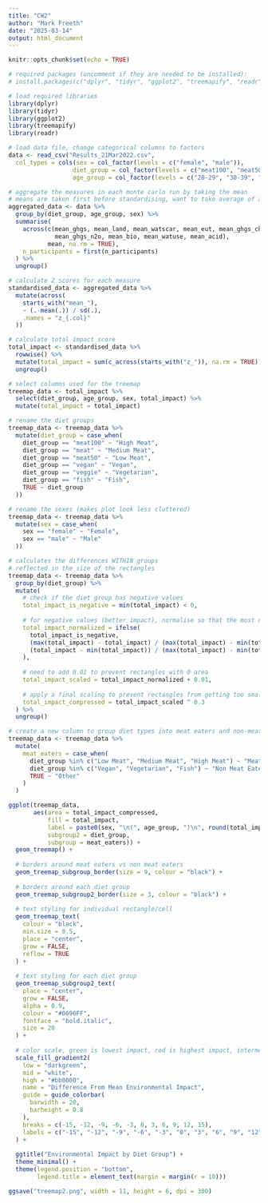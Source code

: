 ```yaml
---
title: "CW2"
author: "Mark Freeth"
date: "2025-03-14"
output: html_document
---
```


```r
knitr::opts_chunk$set(echo = TRUE)
```

```r
# required packages (uncomment if they are needed to be installed):
# install.packages(c("dplyr", "tidyr", "ggplot2", "treemapify", "readr"))

# load required libraries
library(dplyr)
library(tidyr)
library(ggplot2)
library(treemapify)
library(readr)
```

```r
# load data file, change categorical columns to factors
data <- read_csv("Results_21Mar2022.csv", 
  col_types = cols(sex = col_factor(levels = c("female", "male")), 
                  diet_group = col_factor(levels = c("meat100", "meat50", "meat", "vegan", "veggie", "fish")), 
                  age_group = col_factor(levels = c("20-29", "30-39", "40-49", "50-59", "60-69", "70-79"))))
```

```r
# aggregate the measures in each monte carlo run by taking the mean
# means are taken first before standardising, want to take average of all monte carlo runs, don't care about variability between monte carlo runs
aggregated_data <- data %>%
  group_by(diet_group, age_group, sex) %>%
  summarise(
    across(c(mean_ghgs, mean_land, mean_watscar, mean_eut, mean_ghgs_ch4, 
             mean_ghgs_n2o, mean_bio, mean_watuse, mean_acid), 
           mean, na.rm = TRUE),
    n_participants = first(n_participants)
  ) %>%
  ungroup()
```

```r
# calculate Z scores for each measure
standardised_data <- aggregated_data %>%
  mutate(across(
    starts_with("mean_"), 
    ~ (.-mean(.)) / sd(.), 
    .names = "z_{.col}"
  ))
```


```r
# calculate total impact score
total_impact <- standardised_data %>%
  rowwise() %>%
  mutate(total_impact = sum(c_across(starts_with("z_")), na.rm = TRUE)) %>%
  ungroup()
```

```r
# select columns used for the treemap
treemap_data <- total_impact %>%
  select(diet_group, age_group, sex, total_impact) %>%
  mutate(total_impact = total_impact)
```

```r
# rename the diet groups
treemap_data <- treemap_data %>%
  mutate(diet_group = case_when(
    diet_group == "meat100" ~ "High Meat",
    diet_group == "meat" ~ "Medium Meat",
    diet_group == "meat50" ~ "Low Meat",
    diet_group == "vegan" ~ "Vegan",
    diet_group == "veggie" ~ "Vegetarian",
    diet_group == "fish" ~ "Fish",
    TRUE ~ diet_group
  ))

# rename the sexes (makes plot look less cluttered)
treemap_data <- treemap_data %>%
  mutate(sex = case_when(
    sex == "female" ~ "Female",
    sex == "male" ~ "Male"
  ))
```

```r
# calculates the differences WITHIN groups
# reflected in the size of the rectangles
treemap_data <- treemap_data %>%
  group_by(diet_group) %>%
  mutate(
    # check if the diet group has negative values
    total_impact_is_negative = min(total_impact) < 0,
    
    # for negative values (better impact), normalise so that the most negative value gets the largest area
    total_impact_normalized = ifelse(
      total_impact_is_negative,
      (max(total_impact) - total_impact) / (max(total_impact) - min(total_impact)), 
      (total_impact - min(total_impact)) / (max(total_impact) - min(total_impact))    # for positive values, just do standard normalisation
    ),
    
    # need to add 0.01 to prevent rectangles with 0 area
    total_impact_scaled = total_impact_normalized + 0.01,
    
    # apply a final scaling to prevent rectangles from getting too small
    total_impact_compressed = total_impact_scaled ^ 0.3
  ) %>%
  ungroup()
```

```r
# create a new column to group diet types into meat eaters and non-meat eaters
treemap_data <- treemap_data %>%
  mutate(
    meat_eaters = case_when(
      diet_group %in% c("Low Meat", "Medium Meat", "High Meat") ~ "Meat Eaters",
      diet_group %in% c("Vegan", "Vegetarian", "Fish") ~ "Non Meat Eaters",
      TRUE ~ "Other"
    )
  )
```


<!-- ```{r treemap, fig.width=12, fig.height=6.3, dpi=300} -->
<!-- # creates the treemap -->
<!-- ggplot(treemap_data, -->
<!--        # impact percentage used for both the rectangle area and color (fill) -->
<!--        # hierarchy of groups: diet group -> age group -> sex -->
<!--        aes(area = abs(total_impact_compressed), -->
<!--            fill = total_impact, -->
<!--            label = paste0(sex, "\n(", age_group, ")\n", round(total_impact, 2)),  # the actual label displayed on each rectangle -->
<!--            subgroup = diet_group,  -->
<!--            subgroup2 = age_group,  -->
<!--            subgroup3 = sex)) + -->
<!--   geom_treemap() + -->

<!--   # borders between sexes in age groups -->
<!--   geom_treemap_subgroup3_border(size = 0.4, colour = "black") + -->

<!--   # borders around each age group within diet groups -->
<!--   geom_treemap_subgroup2_border(size = 3, colour = "#272727") + -->

<!--   # borders around each diet group -->
<!--   geom_treemap_subgroup_border(size = 6, colour = "black") + -->

<!--   # text styling for each diet group -->
<!--   geom_treemap_subgroup_text( -->
<!--     place = "center",  -->
<!--     grow = FALSE,  -->
<!--     alpha = 0.9,  -->
<!--     colour = "#0096FF",  -->
<!--     fontface = "bold.italic",  -->
<!--     size = 20 -->
<!--   ) + -->

<!--   # text styling for individual rectangle/cell -->
<!--   geom_treemap_text( -->
<!--     colour = "black", -->
<!--     min.size = 0.5, -->
<!--     place = "center", -->
<!--     grow = FALSE, -->
<!--     reflow = TRUE -->
<!--   ) + -->

<!--   # color scale, green is lowest impact, red is highest impact, intermediate values are a gradient -->
<!--   scale_fill_gradient2( -->
<!--     low = "darkgreen", -->
<!--     mid = "white", -->
<!--     high = "#bb0000", -->
<!--     name = "Difference From Mean Environmental Impact", -->
<!--     # guide changes the scale bar -->
<!--     guide = guide_colorbar( -->
<!--       barwidth = 20, -->
<!--       barheight = 0.8 -->
<!--     ), -->
<!--     # for the different ticks on the bar -->
<!--     breaks = c(-15, -12, -9, -6, -3, 0, 3, 6, 9, 12, 15, 18, 21),   -->
<!--     labels = c("-15", "-12", "-9", "-6", "-3", "0", "3", "6", "9", "12", "15", "18", "21") -->
<!--   ) + -->

<!--   ggtitle("Environmental Impact Difference From The Average Using Z-Scores") + -->
<!--   theme_minimal() + -->
<!--   theme(legend.position = "bottom", -->
<!--         legend.title = element_text(margin = margin(r = 10))) -->

<!-- # save figure as png -->
<!-- ggsave("treemap.png", width = 11, height = 6, dpi = 300) -->

<!-- ``` -->





```r
ggplot(treemap_data,
       aes(area = total_impact_compressed,  
           fill = total_impact,  
           label = paste0(sex, "\n(", age_group, ")\n", round(total_impact, 2)),  # the actual label displayed on each rectangle
           subgroup2 = diet_group,
           subgroup = meat_eaters)) +
  geom_treemap() +
  
  # borders around meat eaters vs non meat eaters
  geom_treemap_subgroup_border(size = 9, colour = "black") +
  
  # borders around each diet group
  geom_treemap_subgroup2_border(size = 3, colour = "black") +
  
  # text styling for individual rectangle/cell
  geom_treemap_text(
    colour = "black",
    min.size = 0.5,
    place = "center",
    grow = FALSE,
    reflow = TRUE
  ) +
  
  # text styling for each diet group
  geom_treemap_subgroup2_text(
    place = "center", 
    grow = FALSE, 
    alpha = 0.9, 
    colour = "#0096FF", 
    fontface = "bold.italic", 
    size = 20
  ) +
  
  # color scale, green is lowest impact, red is highest impact, intermediate values are a gradient
  scale_fill_gradient2(
    low = "darkgreen",
    mid = "white",
    high = "#bb0000",
    name = "Difference From Mean Environmental Impact",
    guide = guide_colorbar(
      barwidth = 20,
      barheight = 0.8
    ),
    breaks = c(-15, -12, -9, -6, -3, 0, 3, 6, 9, 12, 15),  
    labels = c("-15", "-12", "-9", "-6", "-3", "0", "3", "6", "9", "12", "15")
  ) +
  
  ggtitle("Environmental Impact by Diet Group") +
  theme_minimal() +
  theme(legend.position = "bottom",
        legend.title = element_text(margin = margin(r = 10)))

ggsave("treemap2.png", width = 11, height = 6, dpi = 300)

```